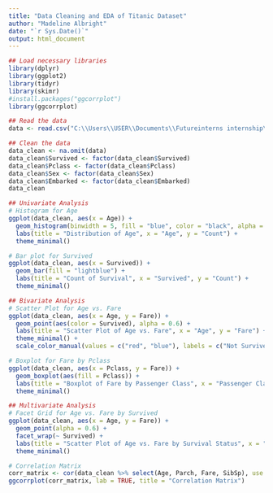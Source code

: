 ---
title: "Data Cleaning and EDA of Titanic Dataset"
author: "Madeline Albright"
date: "`r Sys.Date()`"
output: html_document
---

```{r, include=TRUE}
## Load necessary libraries
library(dplyr)
library(ggplot2)
library(tidyr)
library(skimr)
#install.packages("ggcorrplot")
library(ggcorrplot)

## Read the data
data <- read.csv("C:\\Users\\USER\\Documents\\Futureinterns internship\\train.csv")

## Clean the data
data_clean <- na.omit(data)
data_clean$Survived <- factor(data_clean$Survived)
data_clean$Pclass <- factor(data_clean$Pclass)
data_clean$Sex <- factor(data_clean$Sex)
data_clean$Embarked <- factor(data_clean$Embarked)
data_clean
```
```{r}
## Univariate Analysis
# Histogram for Age
ggplot(data_clean, aes(x = Age)) +
  geom_histogram(binwidth = 5, fill = "blue", color = "black", alpha = 0.7) +
  labs(title = "Distribution of Age", x = "Age", y = "Count") +
  theme_minimal()

# Bar plot for Survived
ggplot(data_clean, aes(x = Survived)) +
  geom_bar(fill = "lightblue") +
  labs(title = "Count of Survival", x = "Survived", y = "Count") +
  theme_minimal()
```
```{r}
## Bivariate Analysis
# Scatter Plot for Age vs. Fare
ggplot(data_clean, aes(x = Age, y = Fare)) +
  geom_point(aes(color = Survived), alpha = 0.6) +
  labs(title = "Scatter Plot of Age vs. Fare", x = "Age", y = "Fare") +
  theme_minimal() +
  scale_color_manual(values = c("red", "blue"), labels = c("Not Survived", "Survived"))

# Boxplot for Fare by Pclass
ggplot(data_clean, aes(x = Pclass, y = Fare)) +
  geom_boxplot(aes(fill = Pclass)) +
  labs(title = "Boxplot of Fare by Passenger Class", x = "Passenger Class", y = "Fare") +
  theme_minimal()
```
```{r}
## Multivariate Analysis
# Facet Grid for Age vs. Fare by Survived
ggplot(data_clean, aes(x = Age, y = Fare)) +
  geom_point(alpha = 0.6) +
  facet_wrap(~ Survived) +
  labs(title = "Scatter Plot of Age vs. Fare by Survival Status", x = "Age", y = "Fare") +
  theme_minimal()

# Correlation Matrix
corr_matrix <- cor(data_clean %>% select(Age, Parch, Fare, SibSp), use = "complete.obs")
ggcorrplot(corr_matrix, lab = TRUE, title = "Correlation Matrix")


```

